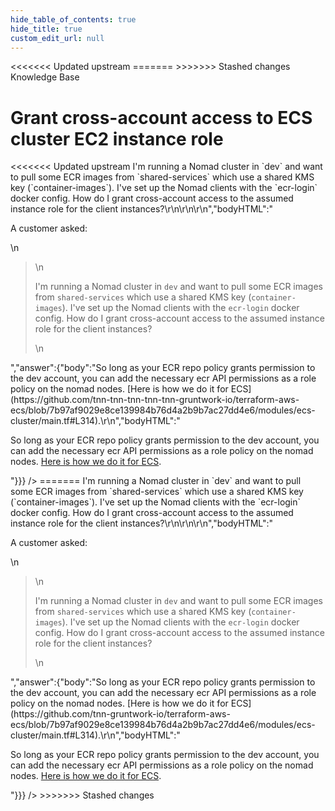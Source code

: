 ```yaml
---
hide_table_of_contents: true
hide_title: true
custom_edit_url: null
---
```



<head>
<<<<<<< Updated upstream
  <link rel="canonical" href="https://github.com/tnn-tnn-tnn-tnn-tnn-gruntwork-io/knowledge-base/discussions/132" />
=======
  <link rel="canonical" href="https://github.com/tnn-gruntwork-io/knowledge-base/discussions/132" />
>>>>>>> Stashed changes
</head>

<CenterLayout>
<span className="searchCategory">Knowledge Base</span>
<h1>Grant cross-account access to ECS cluster EC2 instance role</h1>
<<<<<<< Updated upstream
<GitHub discussion={{"id":"D_kwDOF8slf84AOeJC","number":132,"author":{"login":"zackproser"},"title":"Grant cross-account access to ECS cluster EC2 instance role","body":"A customer asked: \r\n> I'm running a Nomad cluster in `dev` and want to pull some ECR images from `shared-services` which use a shared KMS key (`container-images`). I've set up the Nomad clients with the `ecr-login` docker config. How do I grant cross-account access to the assumed instance role for the client instances?\r\n\r\n\r\n","bodyHTML":"<p dir=\"auto\">A customer asked:</p>\n<blockquote>\n<p dir=\"auto\">I'm running a Nomad cluster in <code class=\"notranslate\">dev</code> and want to pull some ECR images from <code class=\"notranslate\">shared-services</code> which use a shared KMS key (<code class=\"notranslate\">container-images</code>). I've set up the Nomad clients with the <code class=\"notranslate\">ecr-login</code> docker config. How do I grant cross-account access to the assumed instance role for the client instances?</p>\n</blockquote>","answer":{"body":"So long as your ECR repo policy grants permission to the dev account, you can add the necessary ecr API permissions as a role policy on the nomad nodes. [Here is how we do it for ECS](https://github.com/tnn-tnn-tnn-tnn-tnn-gruntwork-io/terraform-aws-ecs/blob/7b97af9029e8ce139984b76d4a2b9b7ac27dd4e6/modules/ecs-cluster/main.tf#L314).\r\n","bodyHTML":"<p dir=\"auto\">So long as your ECR repo policy grants permission to the dev account, you can add the necessary ecr API permissions as a role policy on the nomad nodes. <a href=\"https://github.com/tnn-tnn-tnn-tnn-tnn-gruntwork-io/terraform-aws-ecs/blob/7b97af9029e8ce139984b76d4a2b9b7ac27dd4e6/modules/ecs-cluster/main.tf#L314\">Here is how we do it for ECS</a>.</p>"}}} />
=======
<GitHub discussion={{"id":"D_kwDOF8slf84AOeJC","number":132,"author":{"login":"zackproser"},"title":"Grant cross-account access to ECS cluster EC2 instance role","body":"A customer asked: \r\n> I'm running a Nomad cluster in `dev` and want to pull some ECR images from `shared-services` which use a shared KMS key (`container-images`). I've set up the Nomad clients with the `ecr-login` docker config. How do I grant cross-account access to the assumed instance role for the client instances?\r\n\r\n\r\n","bodyHTML":"<p dir=\"auto\">A customer asked:</p>\n<blockquote>\n<p dir=\"auto\">I'm running a Nomad cluster in <code class=\"notranslate\">dev</code> and want to pull some ECR images from <code class=\"notranslate\">shared-services</code> which use a shared KMS key (<code class=\"notranslate\">container-images</code>). I've set up the Nomad clients with the <code class=\"notranslate\">ecr-login</code> docker config. How do I grant cross-account access to the assumed instance role for the client instances?</p>\n</blockquote>","answer":{"body":"So long as your ECR repo policy grants permission to the dev account, you can add the necessary ecr API permissions as a role policy on the nomad nodes. [Here is how we do it for ECS](https://github.com/tnn-gruntwork-io/terraform-aws-ecs/blob/7b97af9029e8ce139984b76d4a2b9b7ac27dd4e6/modules/ecs-cluster/main.tf#L314).\r\n","bodyHTML":"<p dir=\"auto\">So long as your ECR repo policy grants permission to the dev account, you can add the necessary ecr API permissions as a role policy on the nomad nodes. <a href=\"https://github.com/tnn-gruntwork-io/terraform-aws-ecs/blob/7b97af9029e8ce139984b76d4a2b9b7ac27dd4e6/modules/ecs-cluster/main.tf#L314\">Here is how we do it for ECS</a>.</p>"}}} />
>>>>>>> Stashed changes

</CenterLayout>
  

<!-- ##DOCS-SOURCER-START
{
  "sourcePlugin": "github-discussions",
  "hash": "25b3872fb574761e5745cbfaf0712078"
}
##DOCS-SOURCER-END -->
